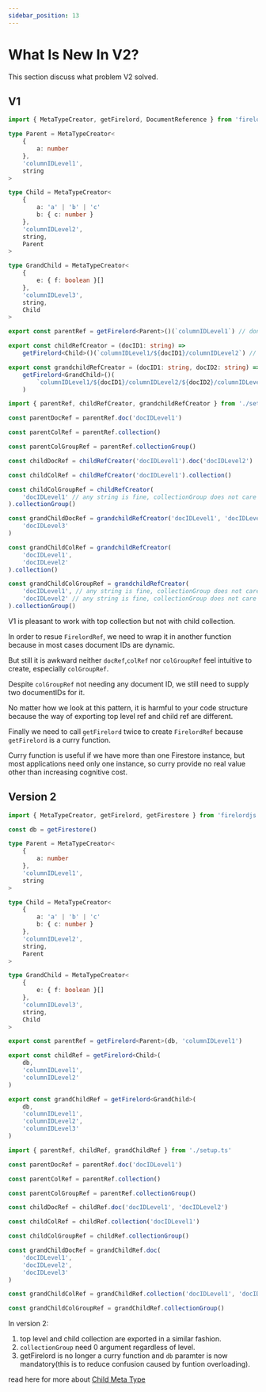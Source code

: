 ```yaml
---
sidebar_position: 13
---
```


# What Is New In V2?

This section discuss what problem V2 solved.

## V1

```ts title='setup.ts'
import { MetaTypeCreator, getFirelord, DocumentReference } from 'firelordjs'

type Parent = MetaTypeCreator<
	{
		a: number
	},
	'columnIDLevel1',
	string
>

type Child = MetaTypeCreator<
	{
		a: 'a' | 'b' | 'c'
		b: { c: number }
	},
	'columnIDLevel2',
	string,
	Parent
>

type GrandChild = MetaTypeCreator<
	{
		e: { f: boolean }[]
	},
	'columnIDLevel3',
	string,
	Child
>

export const parentRef = getFirelord<Parent>()(`columnIDLevel1`) // don't ned to wrap it in a function

export const childRefCreator = (docID1: string) =>
	getFirelord<Child>()(`columnIDLevel1/${docID1}/columnIDLevel2`) // need to wrap it in a function

export const grandchildRefCreator = (docID1: string, docID2: string) =>
	getFirelord<GrandChild>()(
		`columnIDLevel1/${docID1}/columnIDLevel2/${docID2}/columnIDLevel3` // need to wrap it in a function
	)
```

```ts title='implementation.ts'
import { parentRef, childRefCreator, grandchildRefCreator } from './setup.ts'

const parentDocRef = parentRef.doc('docIDLevel1')

const parentColRef = parentRef.collection()

const parentColGroupRef = parentRef.collectionGroup()

const childDocRef = childRefCreator('docIDLevel1').doc('docIDLevel2')

const childColRef = childRefCreator('docIDLevel1').collection()

const childColGroupRef = childRefCreator(
	'docIDLevel1' // any string is fine, collectionGroup does not care about document ID
).collectionGroup()

const grandChildDocRef = grandchildRefCreator('docIDLevel1', 'docIDLevel2').doc(
	'docIDLevel3'
)

const grandChildColRef = grandchildRefCreator(
	'docIDLevel1',
	'docIDLevel2'
).collection()

const grandChildColGroupRef = grandchildRefCreator(
	'docIDLevel1', // any string is fine, collectionGroup does not care about document ID
	'docIDLevel2' // any string is fine, collectionGroup does not care about document ID
).collectionGroup()
```

V1 is pleasant to work with top collection but not with child collection.

In order to resue `FirelordRef`, we need to wrap it in another function because in most cases document IDs are dynamic.

But still it is awkward neither `docRef`,`colRef` nor `colGroupRef` feel intuitive to create, especially `colGroupRef`.

Despite `colGroupRef` not needing any document ID, we still need to supply two documentIDs for it.

No matter how we look at this pattern, it is harmful to your code structure because the way of exporting top level ref and child ref are different.

Finally we need to call `getFirelord` twice to create `FirelordRef` because `getFirelord` is a curry function.

Curry function is useful if we have more than one Firestore instance, but most applications need only one instance, so curry provide no real value other than increasing cognitive cost.

## Version 2

```ts title='setup.ts'
import { MetaTypeCreator, getFirelord, getFirestore } from 'firelordjs'

const db = getFirestore()

type Parent = MetaTypeCreator<
	{
		a: number
	},
	'columnIDLevel1',
	string
>

type Child = MetaTypeCreator<
	{
		a: 'a' | 'b' | 'c'
		b: { c: number }
	},
	'columnIDLevel2',
	string,
	Parent
>

type GrandChild = MetaTypeCreator<
	{
		e: { f: boolean }[]
	},
	'columnIDLevel3',
	string,
	Child
>

export const parentRef = getFirelord<Parent>(db, 'columnIDLevel1')

export const childRef = getFirelord<Child>(
	db,
	'columnIDLevel1',
	'columnIDLevel2'
)

export const grandChildRef = getFirelord<GrandChild>(
	db,
	'columnIDLevel1',
	'columnIDLevel2',
	'columnIDLevel3'
)
```

```ts title='implementation.ts'
import { parentRef, childRef, grandChildRef } from './setup.ts'

const parentDocRef = parentRef.doc('docIDLevel1')

const parentColRef = parentRef.collection()

const parentColGroupRef = parentRef.collectionGroup()

const childDocRef = childRef.doc('docIDLevel1', 'docIDLevel2')

const childColRef = childRef.collection('docIDLevel1')

const childColGroupRef = childRef.collectionGroup()

const grandChildDocRef = grandChildRef.doc(
	'docIDLevel1',
	'docIDLevel2',
	'docIDLevel3'
)

const grandChildColRef = grandChildRef.collection('docIDLevel1', 'docIDLevel2')

const grandChildColGroupRef = grandChildRef.collectionGroup()
```

In version 2:

1. top level and child collection are exported in a similar fashion.
2. `collectionGroup` need 0 argument regardless of level.
3. getFirelord is no longer a curry function and `db` paramter is now mandatory(this is to reduce confusion caused by funtion overloading).

read here for more about [Child Meta Type](./guides/child_metatype)
